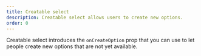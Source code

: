 ```yaml
---
title: Creatable select
description: Creatable select allows users to create new options.
order: 0
---
```



Creatable select introduces the `onCreateOption` prop that you can use to let people create new options that are not yet available.

<Example Component={SelectCreatable} packageName="@atlaskit/select" />
